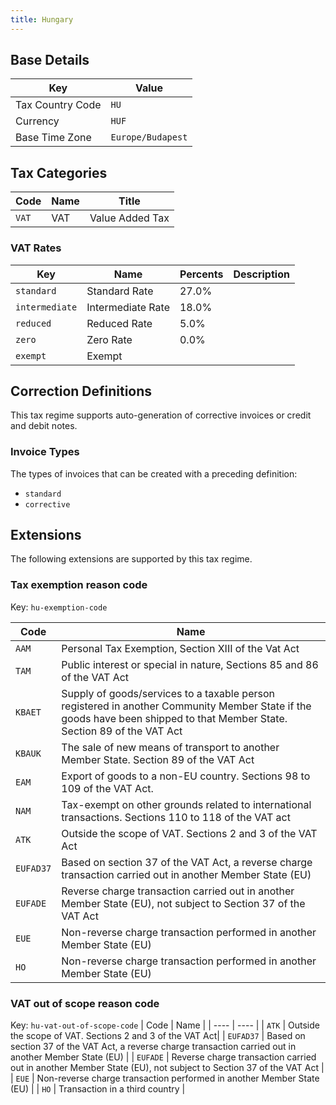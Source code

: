 ```yaml
---
title: Hungary
---
```


## Base Details

| Key | Value |
| --- | ----- |
| Tax Country Code | <code>HU</code> |
| Currency | <code>HUF</code> |
| Base Time Zone | <code>Europe/Budapest</code> |

## Tax Categories

| Code | Name | Title |
| ---- | ---- | ----- |
| <code>VAT</code> | VAT | Value Added Tax |

### VAT Rates

| Key | Name | Percents | Description |
| --- | ---- | -------- | ----------- |
| <code>standard</code> | Standard Rate | 27.0% |  |
| <code>intermediate</code> | Intermediate Rate | 18.0% |  |
| <code>reduced</code> | Reduced Rate | 5.0% |  |
| <code>zero</code> | Zero Rate | 0.0% |  |
| <code>exempt</code> | Exempt |  |  |

## Correction Definitions

This tax regime supports auto-generation of corrective invoices
or credit and debit notes.

### Invoice Types

The types of invoices that can be created with a preceding definition:
- <code>standard</code>
- <code>corrective</code>

## Extensions

The following extensions are supported by this tax regime.

### Tax exemption reason code

Key: <code>hu-exemption-code</code>

| Code | Name |
| ---- | ---- |
| <code>AAM</code> | Personal Tax Exemption, Section XIII of the Vat Act |
| <code>TAM</code> | Public interest or special in nature, Sections 85 and 86 of the VAT Act |
| <code>KBAET</code> | Supply of goods/services to a taxable person registered in another Community Member State if the goods have been shipped to that Member State. Section 89 of the VAT Act |
| <code>KBAUK</code> | The sale of new means of transport to another Member State. Section 89 of the VAT Act |
| <code>EAM</code> | Export of goods to a non-EU country. Sections 98 to 109 of the VAT Act. |
| <code>NAM</code> | Tax-exempt on other grounds related to international transactions. Sections 110 to 118 of the VAT act|
| <code>ATK</code> | Outside the scope of VAT. Sections 2 and 3 of the VAT Act|
| <code>EUFAD37</code> | Based on section 37 of the VAT Act, a reverse charge transaction carried out in another Member State (EU) |
| <code>EUFADE</code> | Reverse charge transaction carried out in another Member State (EU), not subject to Section 37 of the VAT Act |
| <code>EUE</code> | Non-reverse charge transaction performed in another Member State (EU) |
| <code>HO</code> | Non-reverse charge transaction performed in another Member State (EU) |

### VAT out of scope reason code

Key: <code>hu-vat-out-of-scope-code</code>
| Code | Name |
| ---- | ---- |
| <code>ATK</code> | Outside the scope of VAT. Sections 2 and 3 of the VAT Act|
| <code>EUFAD37</code> | Based on section 37 of the VAT Act, a reverse charge transaction carried out in another Member State (EU) |
| <code>EUFADE</code> | Reverse charge transaction carried out in another Member State (EU), not subject to Section 37 of the VAT Act |
| <code>EUE</code> | Non-reverse charge transaction performed in another Member State (EU) |
| <code>HO</code> | Transaction in a third country |

